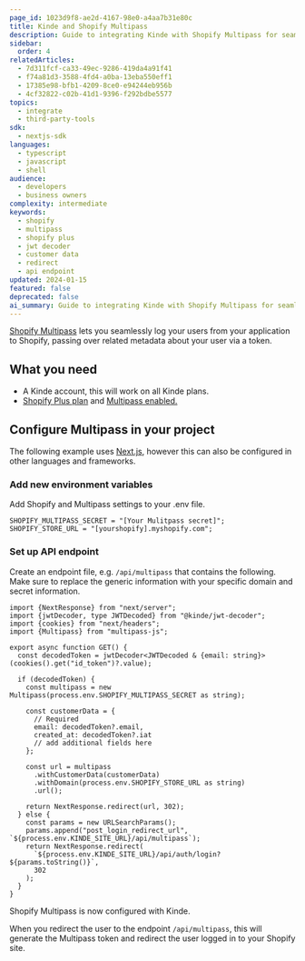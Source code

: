 ```yaml
---
page_id: 1023d9f8-ae2d-4167-98e0-a4aa7b31e80c
title: Kinde and Shopify Multipass
description: Guide to integrating Kinde with Shopify Multipass for seamless user authentication and customer data passing between applications
sidebar:
  order: 4
relatedArticles:
  - 7d311fcf-ca33-49ec-9286-419da4a91f41
  - f74a81d3-3588-4fd4-a0ba-13eba550eff1
  - 17385e98-bfb1-4209-8ce0-e94244eb956b
  - 4cf32822-c02b-41d1-9396-f292bdbe5577
topics:
  - integrate
  - third-party-tools
sdk:
  - nextjs-sdk
languages:
  - typescript
  - javascript
  - shell
audience:
  - developers
  - business owners
complexity: intermediate
keywords:
  - shopify
  - multipass
  - shopify plus
  - jwt decoder
  - customer data
  - redirect
  - api endpoint
updated: 2024-01-15
featured: false
deprecated: false
ai_summary: Guide to integrating Kinde with Shopify Multipass for seamless user authentication and customer data passing between applications.
---
```


[Shopify Multipass](https://shopify.dev/docs/api/multipass) lets you seamlessly log your users from your application to Shopify, passing over related metadata about your user via a token.

## What you need

- A Kinde account, this will work on all Kinde plans.
- [Shopify Plus plan](https://www.shopify.com/au/pricing/) and [Multipass enabled.](https://shopify.dev/docs/api/multipass/)

## Configure Multipass in your project

The following example uses [Next.js](https://nextjs.org/), however this can also be configured in other languages and frameworks.

### Add new environment variables

Add Shopify and Multipass settings to your .env file.

```shell title=".env"
SHOPIFY_MULTIPASS_SECRET = "[Your Mulitpass secret]";
SHOPIFY_STORE_URL = "[yourshopify].myshopify.com";
```

### Set up API endpoint

Create an endpoint file, e.g. `/api/multipass` that contains the following. Make sure to replace the generic information with your specific domain and secret information.

```tsx
import {NextResponse} from "next/server";
import {jwtDecoder, type JWTDecoded} from "@kinde/jwt-decoder";
import {cookies} from "next/headers";
import {Multipass} from "multipass-js";

export async function GET() {
  const decodedToken = jwtDecoder<JWTDecoded & {email: string}>(cookies().get("id_token")?.value);

  if (decodedToken) {
    const multipass = new Multipass(process.env.SHOPIFY_MULTIPASS_SECRET as string);

    const customerData = {
      // Required
      email: decodedToken?.email,
      created_at: decodedToken?.iat
      // add additional fields here
    };

    const url = multipass
      .withCustomerData(customerData)
      .withDomain(process.env.SHOPIFY_STORE_URL as string)
      .url();

    return NextResponse.redirect(url, 302);
  } else {
    const params = new URLSearchParams();
    params.append("post_login_redirect_url", `${process.env.KINDE_SITE_URL}/api/multipass`);
    return NextResponse.redirect(
      `${process.env.KINDE_SITE_URL}/api/auth/login?${params.toString()}`,
      302
    );
  }
}
```

Shopify Multipass is now configured with Kinde.

When you redirect the user to the endpoint `/api/multipass`, this will generate the Multipass token and redirect the user logged in to your Shopify site.

